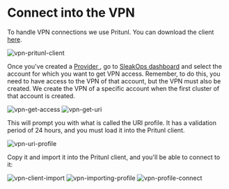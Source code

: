 
# Connect into the VPN

To handle VPN connections we use Pritunl. You can download the client [here](https://client.pritunl.com/#install).

<Zoom overlayBgColorEnd="rgba(255, 255, 255, 0.8)">
  <img src="/img/users/VPN-pritunl-client.png" alt="vpn-pritunl-client" style={{ height: '300px', width: 'auto' }}/>
</Zoom>

Once you've created a [Provider ](/provider/index.mdx), go to [SleakOps dashboard](https://console.sleakops.com/) and select the account for which you want to get VPN access. Remember, to do this, you need to have access to the VPN of that account, but the VPN must also be created. We create the VPN of a specific account when the first cluster of that account is created. 

<Zoom overlayBgColorEnd="rgba(255, 255, 255, 0.8)">
  <img src="/img/users/USER-get-access.png" alt="vpn-get-access" style={{ height: '225px', width: 'auto' }}/>
</Zoom>

<Zoom overlayBgColorEnd="rgba(255, 255, 255, 0.8)">
  <img src="/img/users/VPN-get-uri.png" alt="vpn-get-uri" />
</Zoom>

This will prompt you with what is called the URI profile. It has a validation period of 24 hours, and you must load it into the Pritunl client.

<Zoom overlayBgColorEnd="rgba(255, 255, 255, 0.8)">
  <img src="/img/users/VPN-uri-profile.png" alt="vpn-uri-profile" />
</Zoom>

Copy it and import it into the Pritunl client, and you'll be able to connect to it:

<Zoom overlayBgColorEnd="rgba(255, 255, 255, 0.8)">
  <img src="/img/users/VPN-client-import.png" alt="vpn-client-import"  style={{ height: '300px', width: 'auto' }}/>
</Zoom>

<Zoom overlayBgColorEnd="rgba(255, 255, 255, 0.8)">
  <img src="/img/users/VPN-importing-profile.png" alt="vpn-importing-profile"  style={{ height: '300px', width: 'auto' }}/>
</Zoom>

<Zoom overlayBgColorEnd="rgba(255, 255, 255, 0.8)">
  <img src="/img/users/VPN-profile-connect.png" alt="vpn-profile-connect"  style={{ height: '300px', width: 'auto' }}/>
</Zoom>
